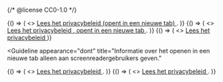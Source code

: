 {/* @license CC0-1.0 */}


<Guideline appearance="do" title="Alle informatie als zichtbare tekst in de link plaatsen.">
  <Canvas language="html">
    {() => (
      <>
        <a href="#" target="_blank">
          Lees het privacybeleid (opent in een nieuwe tab)
        </a>
        .
      </>
    )}
  </Canvas>
</Guideline>

<Guideline appearance="do" title="Zichtbaar icoontje plus onzichtbare, maar uitgesproken tekst voor screenreaders.">
  <Canvas language="html">
    {() => (
      <>
        <a href="#" target="_blank" className="nlds-icon-ext">
          Lees het privacybeleid
          <span className="sr-only">, opent in een nieuwe tab</span>
        </a>
        .
      </>
    )}
  </Canvas>
</Guideline>

<Guideline appearance="do" title="Zichtbaar icoontje plus een aria-label voor screenreaders.">
  <Canvas language="html">
    {() => (
      <>
        <a
          href="#"
          target="_blank"
          className="nlds-icon-ext"
          aria-label="Lees het privacybeleid (opent in een nieuwe tab)"
        >
          Lees het privacybeleid
        </a>
      </>
    )}
  </Canvas>
</Guideline>

<Guideline
  appearance="dont"
  title="Informatie over het openen in een nieuwe tab alleen aan screenreadergebruikers geven."
>
  <Canvas language="html">
    {() => (
      <>
        <a href="#" target="_blank" aria-label="Lees het privacybeleid (opent in een nieuwe tab)">
          Lees het privacybeleid
        </a>
        .
      </>
    )}
  </Canvas>
</Guideline>

<Guideline appearance="dont" title="Informatie over het openen in een nieuwe tab voor iedereen weglaten.">
  <Canvas language="html">
    {() => (
      <>
        <a href="#" target="_blank">
          Lees het privacybeleid
        </a>
        .
      </>
    )}
  </Canvas>
</Guideline>

